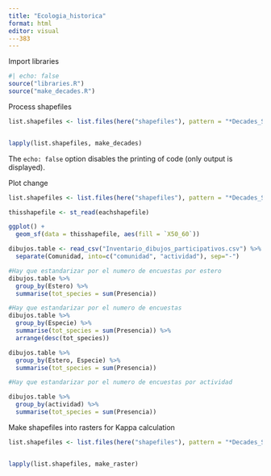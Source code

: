 ```yaml
---
title: "Ecologia_historica"
format: html
editor: visual
---383
---
```


Import libraries

```r
#| echo: false
source("libraries.R")
source("make_decades.R")
```

Process shapefiles

```r
list.shapefiles <- list.files(here("shapefiles"), pattern = "*Decades_Spatial.shp$", full.names = TRUE)


lapply(list.shapefiles, make_decades)

```

The `echo: false` option disables the printing of code (only output is displayed).

Plot change

```r

list.shapefiles <- list.files(here("shapefiles"), pattern = "*Decades_Spatial_Change.shp$", full.names = TRUE)

thisshapefile <- st_read(eachshapefile)

ggplot() + 
  geom_sf(data = thisshapefile, aes(fill = `X50_60`)) 

```

```r

dibujos.table <- read_csv("Inventario_dibujos_participativos.csv") %>% 
  separate(Comunidad, into=c("comunidad", "actividad"), sep="-")

#Hay que estandarizar por el numero de encuestas por estero
dibujos.table %>% 
  group_by(Estero) %>% 
  summarise(tot_species = sum(Presencia))

#Hay que estandarizar por el numero de encuestas
dibujos.table %>% 
  group_by(Especie) %>% 
  summarise(tot_species = sum(Presencia)) %>% 
  arrange(desc(tot_species))

dibujos.table %>% 
  group_by(Estero, Especie) %>% 
  summarise(tot_species = sum(Presencia))

#Hay que estandarizar por el numero de encuestas por actividad

dibujos.table %>% 
  group_by(actividad) %>% 
  summarise(tot_species = sum(Presencia))
```

Make shapefiles into rasters for Kappa calculation

```r
list.shapefiles <- list.files(here("shapefiles"), pattern = "*Decades_Spatial.shp$", full.names = TRUE)


lapply(list.shapefiles, make_raster)


```
